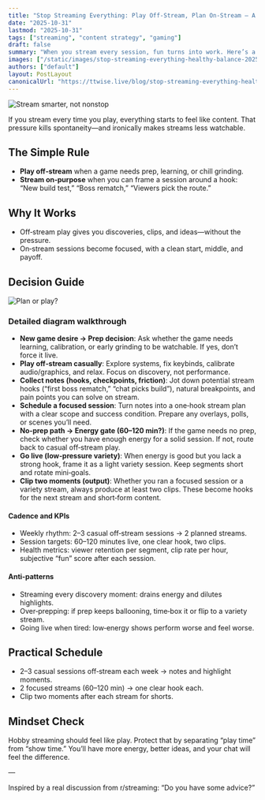 ```yaml
---
title: "Stop Streaming Everything: Play Off‑Stream, Plan On‑Stream — A Healthy Balance (2025)"
date: "2025-10-31"
lastmod: "2025-10-31"
tags: ["streaming", "content strategy", "gaming"]
draft: false
summary: "When you stream every session, fun turns into work. Here’s a simple balance: play casually off‑stream, and stream planned sessions with clear hooks."
images: ["/static/images/stop-streaming-everything-healthy-balance-2025/banner.png"]
authors: ["default"]
layout: PostLayout
canonicalUrl: "https://ttwise.live/blog/stop-streaming-everything-healthy-balance-2025"
---
```


![Stream smarter, not nonstop](/static/images/stop-streaming-everything-healthy-balance-2025/banner.png)

If you stream every time you play, everything starts to feel like content. That pressure kills spontaneity—and ironically makes streams less watchable.

## The Simple Rule

- **Play off‑stream** when a game needs prep, learning, or chill grinding.
- **Stream on‑purpose** when you can frame a session around a hook: “New build test,” “Boss rematch,” “Viewers pick the route.”

## Why It Works

- Off‑stream play gives you discoveries, clips, and ideas—without the pressure.
- On‑stream sessions become focused, with a clean start, middle, and payoff.

## Decision Guide

![Plan or play?](/static/images/stop-streaming-everything-healthy-balance-2025/stream-plan-decision.png)

### Detailed diagram walkthrough

- **New game desire → Prep decision**: Ask whether the game needs learning, calibration, or early grinding to be watchable. If yes, don’t force it live.
- **Play off‑stream casually**: Explore systems, fix keybinds, calibrate audio/graphics, and relax. Focus on discovery, not performance.
- **Collect notes (hooks, checkpoints, friction)**: Jot down potential stream hooks (“first boss rematch,” “chat picks build”), natural breakpoints, and pain points you can solve on stream.
- **Schedule a focused session**: Turn notes into a one‑hook stream plan with a clear scope and success condition. Prepare any overlays, polls, or scenes you’ll need.
- **No‑prep path → Energy gate (60–120 min?)**: If the game needs no prep, check whether you have enough energy for a solid session. If not, route back to casual off‑stream play.
- **Go live (low‑pressure variety)**: When energy is good but you lack a strong hook, frame it as a light variety session. Keep segments short and rotate mini‑goals.
- **Clip two moments (output)**: Whether you ran a focused session or a variety stream, always produce at least two clips. These become hooks for the next stream and short‑form content.

#### Cadence and KPIs

- Weekly rhythm: 2–3 casual off‑stream sessions → 2 planned streams.
- Session targets: 60–120 minutes live, one clear hook, two clips.
- Health metrics: viewer retention per segment, clip rate per hour, subjective “fun” score after each session.
#### Anti‑patterns

- Streaming every discovery moment: drains energy and dilutes highlights.
- Over‑prepping: if prep keeps ballooning, time‑box it or flip to a variety stream.
- Going live when tired: low‑energy shows perform worse and feel worse.
## Practical Schedule

- 2–3 casual sessions off‑stream each week → notes and highlight moments.
- 2 focused streams (60–120 min) → one clear hook each.
- Clip two moments after each stream for shorts.

## Mindset Check

Hobby streaming should feel like play. Protect that by separating “play time” from “show time.” You’ll have more energy, better ideas, and your chat will feel the difference.

—

Inspired by a real discussion from r/streaming: “Do you have some advice?”


